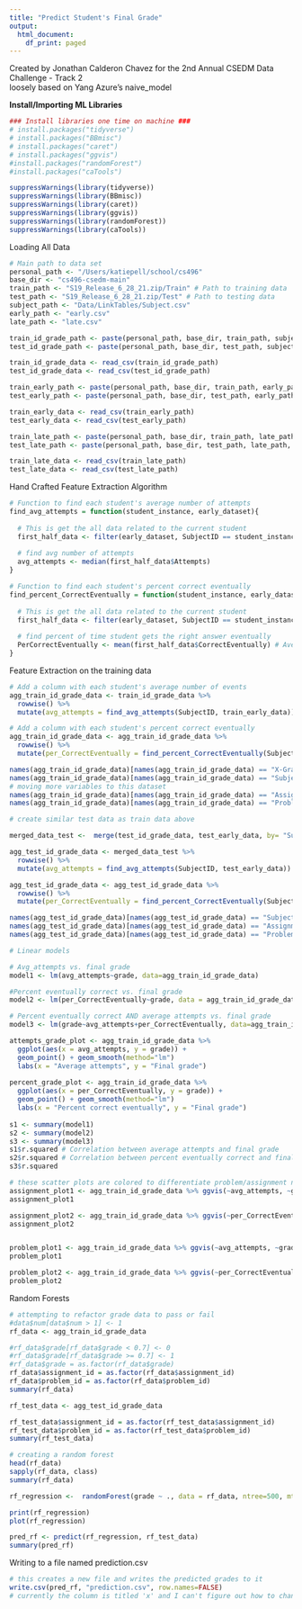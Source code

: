 ```yaml
---
title: "Predict Student's Final Grade"
output:
  html_document:
    df_print: paged
---
```


<p>
Created by Jonathan Calderon Chavez for the 2nd Annual CSEDM Data Challenge - Track 2 <br> loosely based on Yang Azure's naive_model
</p>

<p>
<b> Install/Importing ML Libraries </b>
</p>

```r
### Install libraries one time on machine ###
# install.packages("tidyverse")
# install.packages("BBmisc")
# install.packages("caret")
# install.packages("ggvis")
#install.packages("randomForest")
#install.packages("caTools")
```

```r
suppressWarnings(library(tidyverse))
suppressWarnings(library(BBmisc))
suppressWarnings(library(caret))
suppressWarnings(library(ggvis))
suppressWarnings(library(randomForest))
suppressWarnings(library(caTools))
```
<p>
Loading All Data
</P>

```r
# Main path to data set
personal_path <- "/Users/katiepell/school/cs496"
base_dir <- "cs496-csedm-main"
train_path <- "S19_Release_6_28_21.zip/Train" # Path to training data
test_path <- "S19_Release_6_28_21.zip/Test" # Path to testing data
subject_path <- "Data/LinkTables/Subject.csv"
early_path <- "early.csv"
late_path <- "late.csv"

train_id_grade_path <- paste(personal_path, base_dir, train_path, subject_path, sep="/")
test_id_grade_path <- paste(personal_path, base_dir, test_path, subject_path, sep="/")

train_id_grade_data <- read_csv(train_id_grade_path)
test_id_grade_data <- read_csv(test_id_grade_path)

train_early_path <- paste(personal_path, base_dir, train_path, early_path, sep = "/")
test_early_path <- paste(personal_path, base_dir, test_path, early_path, sep = "/")

train_early_data <- read_csv(train_early_path)
test_early_data <- read_csv(test_early_path)

train_late_path <- paste(personal_path, base_dir, train_path, late_path, sep = "/")
test_late_path <- paste(personal_path, base_dir, test_path, late_path, sep = "/")

train_late_data <- read_csv(train_late_path)
test_late_data <- read_csv(test_late_path)

```

<p>
Hand Crafted Feature Extraction Algorithm
</p>

```r
# Function to find each student's average number of attempts
find_avg_attempts = function(student_instance, early_dataset){
  
  # This is get the all data related to the current student
  first_half_data <- filter(early_dataset, SubjectID == student_instance)
  
  # find avg number of attempts
  avg_attempts <- median(first_half_data$Attempts)
}
```

```r
# Function to find each student's percent correct eventually
find_percent_CorrectEventually = function(student_instance, early_dataset){
  
  # This is get the all data related to the current student
  first_half_data <- filter(early_dataset, SubjectID == student_instance) # All of this student's problem entries from the the early part of the semester
  
  # find percent of time student gets the right answer eventually
  PerCorrectEventually <- mean(first_half_data$CorrectEventually) # Average number correct for all of this student's problems that are attempted
}

```

<p>
Feature Extraction on the training data
</p>

```r
# Add a column with each student's average number of events
agg_train_id_grade_data <- train_id_grade_data %>%
  rowwise() %>%
  mutate(avg_attempts = find_avg_attempts(SubjectID, train_early_data))

# Add a column with each student's percent correct eventually
agg_train_id_grade_data <- agg_train_id_grade_data %>%
  rowwise() %>%
  mutate(per_CorrectEventually = find_percent_CorrectEventually(SubjectID, train_early_data))

names(agg_train_id_grade_data)[names(agg_train_id_grade_data) == "X-Grade"] <- "grade"
names(agg_train_id_grade_data)[names(agg_train_id_grade_data) == "SubjectID"] <- "id"
# moving more variables to this dataset
names(agg_train_id_grade_data)[names(agg_train_id_grade_data) == "AssignmentID"] <- "assignment_id"
names(agg_train_id_grade_data)[names(agg_train_id_grade_data) == "ProblemID"] <- "problem_id"

```

```r
# create similar test data as train data above

merged_data_test <-  merge(test_id_grade_data, test_early_data, by= "SubjectID")

agg_test_id_grade_data <- merged_data_test %>%
  rowwise() %>%
  mutate(avg_attempts = find_avg_attempts(SubjectID, test_early_data))

agg_test_id_grade_data <- agg_test_id_grade_data %>%
  rowwise() %>%
  mutate(per_CorrectEventually = find_percent_CorrectEventually(SubjectID, test_early_data))

names(agg_test_id_grade_data)[names(agg_test_id_grade_data) == "SubjectID"] <- "id"
names(agg_test_id_grade_data)[names(agg_test_id_grade_data) == "AssignmentID"] <- "assignment_id"
names(agg_test_id_grade_data)[names(agg_test_id_grade_data) == "ProblemID"] <- "problem_id"

```


```r
# Linear models

# Avg_attempts vs. final grade
model1 <- lm(avg_attempts~grade, data=agg_train_id_grade_data)

#Percent eventually correct vs. final grade
model2 <- lm(per_CorrectEventually~grade, data = agg_train_id_grade_data)

# Percent eventually correct AND average attempts vs. final grade
model3 <- lm(grade~avg_attempts+per_CorrectEventually, data=agg_train_id_grade_data)

attempts_grade_plot <- agg_train_id_grade_data %>% 
  ggplot(aes(x = avg_attempts, y = grade)) +
  geom_point() + geom_smooth(method="lm")
  labs(x = "Average attempts", y = "Final grade")
  
percent_grade_plot <- agg_train_id_grade_data %>% 
  ggplot(aes(x = per_CorrectEventually, y = grade)) +
  geom_point() + geom_smooth(method="lm")
  labs(x = "Percent correct eventually", y = "Final grade")
  
s1 <- summary(model1)
s2 <- summary(model2)
s3 <- summary(model3)
s1$r.squared # Correlation between average attempts and final grade
s2$r.squared # Correlation between percent eventually correct and final grade
s3$r.squared

```
```r
# these scatter plots are colored to differentiate problem/assignment number
assignment_plot1 <- agg_train_id_grade_data %>% ggvis(~avg_attempts, ~grade, fill = ~assignment_id) %>% layer_points()
assignment_plot1

assignment_plot2 <- agg_train_id_grade_data %>% ggvis(~per_CorrectEventually, ~grade, fill = ~assignment_id) %>% layer_points()
assignment_plot2


problem_plot1 <- agg_train_id_grade_data %>% ggvis(~avg_attempts, ~grade, fill = ~problem_id) %>% layer_points()
problem_plot1

problem_plot2 <- agg_train_id_grade_data %>% ggvis(~per_CorrectEventually, ~grade, fill = ~problem_id) %>% layer_points()
problem_plot2
```


Random Forests
```r

# attempting to refactor grade data to pass or fail
#data$num[data$num > 1] <- 1
rf_data <- agg_train_id_grade_data

#rf_data$grade[rf_data$grade < 0.7] <- 0
#rf_data$grade[rf_data$grade >= 0.7] <- 1
#rf_data$grade = as.factor(rf_data$grade)
rf_data$assignment_id = as.factor(rf_data$assignment_id)
rf_data$problem_id = as.factor(rf_data$problem_id)
summary(rf_data)

```

```r
rf_test_data <- agg_test_id_grade_data

rf_test_data$assignment_id = as.factor(rf_test_data$assignment_id)
rf_test_data$problem_id = as.factor(rf_test_data$problem_id)
summary(rf_test_data)
```

```r
# creating a random forest
head(rf_data)
sapply(rf_data, class)
summary(rf_data)
```
```r
rf_regression <-  randomForest(grade ~ ., data = rf_data, ntree=500, mtry = 8, importance = TRUE, na.action = na.omit)

print(rf_regression)
plot(rf_regression)

```

```r
pred_rf <- predict(rf_regression, rf_test_data)
summary(pred_rf)
```
Writing to a file named prediction.csv
```r
# this creates a new file and writes the predicted grades to it
write.csv(pred_rf, "prediction.csv", row.names=FALSE)
# currently the column is titled 'x' and I can't figure out how to change that

```






